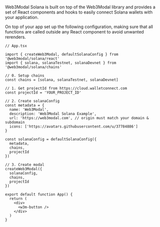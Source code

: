 Web3Modal Solana is built on top of the Web3Modal library and provides a set of React components and hooks to easily connect Solana wallets with your application.

On top of your app set up the following configuration, making sure that all functions are called outside any React component to avoid unwanted rerenders.

```tsx
// App.tsx

import { createWeb3Modal, defaultSolanaConfig } from '@web3modal/solana/react'
import { solana, solanaTestnet, solanaDevnet } from '@web3modal/solana/chains'

// 0. Setup chains
const chains = [solana, solanaTestnet, solanaDevnet]

// 1. Get projectId from https://cloud.walletconnect.com
const projectId = 'YOUR_PROJECT_ID'

// 2. Create solanaConfig
const metadata = {
  name: 'Web3Modal',
  description: 'Web3Modal Solana Example',
  url: 'https://web3modal.com', // origin must match your domain & subdomain
  icons: ['https://avatars.githubusercontent.com/u/37784886']
}

const solanaConfig = defaultSolanaConfig({
  metadata,
  chains,
  projectId
})

// 3. Create modal
createWeb3Modal({
  solanaConfig,
  chains,
  projectId
})

export default function App() {
  return (
    <div>
      <w3m-button />
    </div>
  )
}
```
